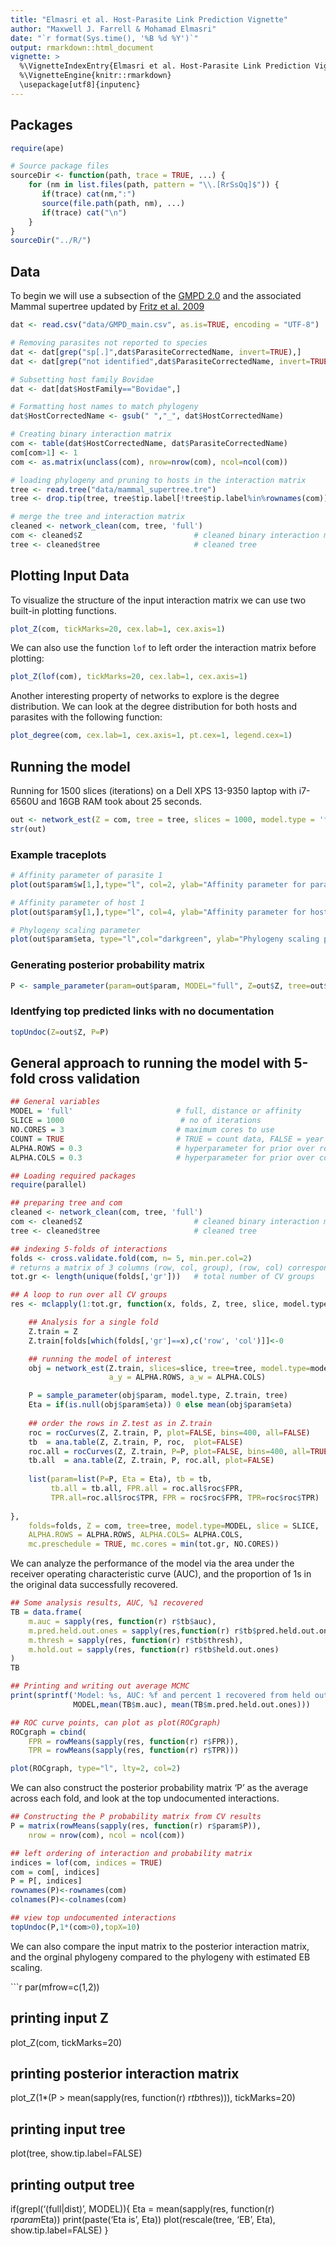 ```yaml
---
title: "Elmasri et al. Host-Parasite Link Prediction Vignette"
author: "Maxwell J. Farrell & Mohamad Elmasri"
date: "`r format(Sys.time(), '%B %d %Y')`"
output: rmarkdown::html_document
vignette: >
  %\VignetteIndexEntry{Elmasri et al. Host-Parasite Link Prediction Vignette}
  %\VignetteEngine{knitr::rmarkdown}
  \usepackage[utf8]{inputenc}
---
```


## Packages
```r
require(ape)

# Source package files
sourceDir <- function(path, trace = TRUE, ...) {
    for (nm in list.files(path, pattern = "\\.[RrSsQq]$")) {
       if(trace) cat(nm,":")           
       source(file.path(path, nm), ...)
       if(trace) cat("\n")
    }
}
sourceDir("../R/")

```



## Data

To begin we will use a subsection of the [GMPD 2.0](https://esajournals.onlinelibrary.wiley.com/doi/full/10.1002/ecy.1799) and the associated Mammal supertree updated by [Fritz et al. 2009](https://onlinelibrary.wiley.com/doi/abs/10.1111/j.1461-0248.2009.01307.x)

```r

dat <- read.csv("data/GMPD_main.csv", as.is=TRUE, encoding = "UTF-8")

# Removing parasites not reported to species
dat <- dat[grep("sp[.]",dat$ParasiteCorrectedName, invert=TRUE),]
dat <- dat[grep("not identified",dat$ParasiteCorrectedName, invert=TRUE),]

# Subsetting host family Bovidae
dat <- dat[dat$HostFamily=="Bovidae",]

# Formatting host names to match phylogeny
dat$HostCorrectedName <- gsub(" ","_", dat$HostCorrectedName)

# Creating binary interaction matrix
com <- table(dat$HostCorrectedName, dat$ParasiteCorrectedName)
com[com>1] <- 1
com <- as.matrix(unclass(com), nrow=nrow(com), ncol=ncol(com))

# loading phylogeny and pruning to hosts in the interaction matrix
tree <- read.tree("data/mammal_supertree.tre")
tree <- drop.tip(tree, tree$tip.label[!tree$tip.label%in%rownames(com)])

# merge the tree and interaction matrix
cleaned <- network_clean(com, tree, 'full')
com <- cleaned$Z                         # cleaned binary interaction matrix
tree <- cleaned$tree                     # cleaned tree

```


## Plotting Input Data

To visualize the structure of the input interaction matrix we can use two built-in plotting functions.

```r

plot_Z(com, tickMarks=20, cex.lab=1, cex.axis=1)

```

We can also use the function `lof` to left order the interaction matrix before plotting:

```r

plot_Z(lof(com), tickMarks=20, cex.lab=1, cex.axis=1)

```

Another interesting property of networks to explore is the degree distribution. We can look at the degree distribution for both hosts and parasites with the following function: 

```r

plot_degree(com, cex.lab=1, cex.axis=1, pt.cex=1, legend.cex=1)

```


## Running the model

Running for 1500 slices (iterations) on a Dell XPS 13-9350 laptop with i7-6560U and 16GB RAM took about 25 seconds. 

```r

out <- network_est(Z = com, tree = tree, slices = 1000, model.type = 'full')
str(out)

```

### Example traceplots

```r

# Affinity parameter of parasite 1
plot(out$param$w[1,],type="l", col=2, ylab="Affinity parameter for parasite 1", xlab="Iteration")

# Affinity parameter of host 1
plot(out$param$y[1,],type="l", col=4, ylab="Affinity parameter for host 1", xlab="Iteration")

# Phylogeny scaling parameter
plot(out$param$eta, type="l",col="darkgreen", ylab="Phylogeny scaling parameter (EB model)", xlab="Iteration")

```


### Generating posterior probability matrix

```r

P <- sample_parameter(param=out$param, MODEL="full", Z=out$Z, tree=out$tree, size = 500)

```

### Identfying top predicted links with no documentation

```r

topUndoc(Z=out$Z, P=P)

```

## General approach to running the model with 5-fold cross validation

```r

## General variables
MODEL = 'full'                       # full, distance or affinity
SLICE = 1000                          # no of iterations
NO.CORES = 3                         # maximum cores to use
COUNT = TRUE                         # TRUE = count data, FALSE = year of first pub.
ALPHA.ROWS = 0.3					 # hyperparameter for prior over rows affinity, effective under affinity and full models only
ALPHA.COLS = 0.3					 # hyperparameter for prior over columns affinity, effective under affinity and full models only

## Loading required packages
require(parallel)

## preparing tree and com
cleaned <- network_clean(com, tree, 'full')
com <- cleaned$Z                         # cleaned binary interaction matrix
tree <- cleaned$tree                     # cleaned tree

## indexing 5-folds of interactions
folds <- cross.validate.fold(com, n= 5, min.per.col=2)  
# returns a matrix of 3 columns (row, col, group), (row, col) correspond to Z, group to the CV group
tot.gr <- length(unique(folds[,'gr']))   # total number of CV groups

## A loop to run over all CV groups
res <- mclapply(1:tot.gr, function(x, folds, Z, tree, slice, model.type, ALPHA.ROWS, ALPHA.COLS){

    ## Analysis for a single fold
    Z.train = Z
    Z.train[folds[which(folds[,'gr']==x),c('row', 'col')]]<-0

    ## running the model of interest
    obj = network_est(Z.train, slices=slice, tree=tree, model.type=model.type,
                      a_y = ALPHA.ROWS, a_w = ALPHA.COLS)

    P = sample_parameter(obj$param, model.type, Z.train, tree)
    Eta = if(is.null(obj$param$eta)) 0 else mean(obj$param$eta)
    
    ## order the rows in Z.test as in Z.train
    roc = rocCurves(Z, Z.train, P, plot=FALSE, bins=400, all=FALSE)
    tb  = ana.table(Z, Z.train, P, roc,  plot=FALSE)
    roc.all = rocCurves(Z, Z.train, P=P, plot=FALSE, bins=400, all=TRUE)
    tb.all  = ana.table(Z, Z.train, P, roc.all, plot=FALSE)
    
    list(param=list(P=P, Eta = Eta), tb = tb,
         tb.all = tb.all, FPR.all = roc.all$roc$FPR,
         TPR.all=roc.all$roc$TPR, FPR = roc$roc$FPR, TPR=roc$roc$TPR)
    
},  
	folds=folds, Z = com, tree=tree, model.type=MODEL, slice = SLICE,
    ALPHA.ROWS = ALPHA.ROWS, ALPHA.COLS= ALPHA.COLS, 
    mc.preschedule = TRUE, mc.cores = min(tot.gr, NO.CORES))

```

We can analyze the performance of the model via the area under the receiver operating characteristic curve (AUC), and the proportion of 1s in the original data successfully recovered. 

```r

## Some analysis results, AUC, %1 recovered
TB = data.frame(
    m.auc = sapply(res, function(r) r$tb$auc),
    m.pred.held.out.ones = sapply(res,function(r) r$tb$pred.held.out.ones),
    m.thresh = sapply(res, function(r) r$tb$thresh),
    m.hold.out = sapply(res, function(r) r$tb$held.out.ones)
)
TB

## Printing and writing out average MCMC 
print(sprintf('Model: %s, AUC: %f and percent 1 recovered from held out: %f',
              MODEL,mean(TB$m.auc), mean(TB$m.pred.held.out.ones)))

## ROC curve points, can plot as plot(ROCgraph)
ROCgraph = cbind(
    FPR = rowMeans(sapply(res, function(r) r$FPR)),
    TPR = rowMeans(sapply(res, function(r) r$TPR)))

plot(ROCgraph, type="l", lty=2, col=2)

```

We can also construct the posterior probability matrix 'P' as the average across each fold, and look at the top undocumented interactions.

```r

## Constructing the P probability matrix from CV results
P = matrix(rowMeans(sapply(res, function(r) r$param$P)),
    nrow = nrow(com), ncol = ncol(com))

## left ordering of interaction and probability matrix
indices = lof(com, indices = TRUE)
com = com[, indices]
P = P[, indices]
rownames(P)<-rownames(com)
colnames(P)<-colnames(com)

## view top undocumented interactions
topUndoc(P,1*(com>0),topX=10)

```

We can also compare the input matrix to the posterior interaction matrix, and the orginal phylogeny compared to the phylogeny with estimated EB scaling.

```r

par(mfrow=c(1,2))

## printing input Z
plot_Z(com, tickMarks=20)

## printing posterior interaction matrix
plot_Z(1*(P > mean(sapply(res, function(r) r$tb$thres))), tickMarks=20)

## printing input tree
plot(tree, show.tip.label=FALSE)

## printing output tree
if(grepl('(full|dist)', MODEL)){
    Eta = mean(sapply(res, function(r) r$param$Eta))
    print(paste('Eta is', Eta))
    plot(rescale(tree, 'EB', Eta), show.tip.label=FALSE)
}

##################################################

